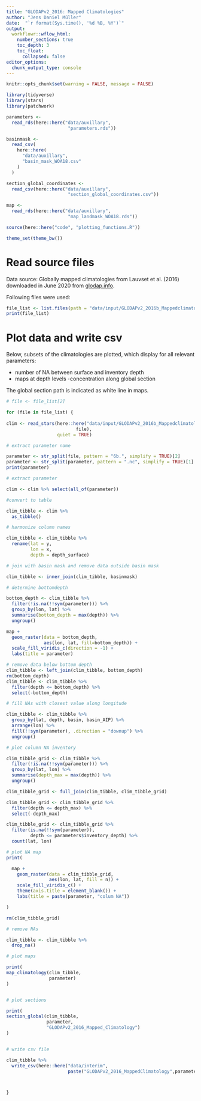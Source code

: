 ```yaml
---
title: "GLODAPv2_2016: Mapped Climatologies"
author: "Jens Daniel Müller"
date:  "`r format(Sys.time(), '%d %B, %Y')`"
output: 
  workflowr::wflow_html:
    number_sections: true
    toc_depth: 3
    toc_float:
      collapsed: false
editor_options:
  chunk_output_type: console
---
```


```r
knitr::opts_chunk$set(warning = FALSE, message = FALSE)
```

```r
library(tidyverse)
library(stars)
library(patchwork)
```


```r
parameters <-
  read_rds(here::here("data/auxillary",
                       "parameters.rds"))
```

```r
basinmask <-
  read_csv(
    here::here(
      "data/auxillary",
      "basin_mask_WOA18.csv"
    )
  )

section_global_coordinates <-
  read_csv(here::here("data/auxillary",
                       "section_global_coordinates.csv"))

```


```r

map <-
  read_rds(here::here("data/auxillary",
                       "map_landmask_WOA18.rds"))
```


```r
source(here::here("code", "plotting_functions.R"))
```

```r
theme_set(theme_bw())
```



# Read source files

Data source: Globally mapped climatologies from Lauvset et al. (2016) downloaded in June 2020 from [glodap.info](https://www.glodap.info/).

Following files were used: 

```r

file_list <- list.files(path = "data/input/GLODAPv2_2016b_Mappedclimatologies", pattern = "*.nc")
print(file_list)

```

# Plot data and write csv

Below, subsets of the climatologies are plotted, which display for all relevant parameters:

- number of NA between surface and inventory depth
- maps at depth levels
-concentration along global section

The global section path is indicated as white line in maps.

```r

# file <- file_list[2]

for (file in file_list) {
 
clim <- read_stars(here::here("data/input/GLODAPv2_2016b_Mappedclimatologies",
                          file),
                   quiet = TRUE)

# extract parameter name

parameter <- str_split(file, pattern = "6b.", simplify = TRUE)[2]
parameter <- str_split(parameter, pattern = ".nc", simplify = TRUE)[1]
print(parameter)

# extract parameter

clim <- clim %>% select(all_of(parameter))

#convert to table

clim_tibble <- clim %>% 
  as_tibble()

# harmonize column names

clim_tibble <- clim_tibble %>% 
  rename(lat = y,
         lon = x,
         depth = depth_surface)

# join with basin mask and remove data outside basin mask

clim_tibble <- inner_join(clim_tibble, basinmask)

# determine bottomdepth

bottom_depth <- clim_tibble %>% 
  filter(!is.na(!!sym(parameter))) %>% 
  group_by(lon, lat) %>% 
  summarise(bottom_depth = max(depth)) %>%
  ungroup()

map +
  geom_raster(data = bottom_depth,
              aes(lon, lat, fill=bottom_depth)) +
  scale_fill_viridis_c(direction = -1) +
  labs(title = parameter)

# remove data below bottom depth
clim_tibble <- left_join(clim_tibble, bottom_depth)
rm(bottom_depth)
clim_tibble <- clim_tibble %>% 
  filter(depth <= bottom_depth) %>% 
  select(-bottom_depth)

# fill NAs with closest value along longitude

clim_tibble <- clim_tibble %>%
  group_by(lat, depth, basin, basin_AIP) %>%
  arrange(lon) %>%
  fill(!!sym(parameter), .direction = "downup") %>%
  ungroup()

# plot column NA inventory

clim_tibble_grid <- clim_tibble %>%
  filter(!is.na(!!sym(parameter))) %>%
  group_by(lat, lon) %>%
  summarise(depth_max = max(depth)) %>%
  ungroup()

clim_tibble_grid <- full_join(clim_tibble, clim_tibble_grid)

clim_tibble_grid <- clim_tibble_grid %>%
  filter(depth <= depth_max) %>%
  select(-depth_max)

clim_tibble_grid <- clim_tibble_grid %>%
  filter(is.na(!!sym(parameter)),
         depth <= parameters$inventory_depth) %>%
  count(lat, lon)

# plot NA map
print(

  map +
    geom_raster(data = clim_tibble_grid,
                aes(lon, lat, fill = n)) +
    scale_fill_viridis_c() +
    theme(axis.title = element_blank()) +
    labs(title = paste(parameter, "colum NA"))

)

rm(clim_tibble_grid)

# remove NAs

clim_tibble <- clim_tibble %>% 
  drop_na()

# plot maps

print(
map_climatology(clim_tibble,
                parameter)
)


# plot sections

print(
section_global(clim_tibble,
               parameter,
               "GLODAPv2_2016_Mapped_Climatology")
)


# write csv file

clim_tibble %>% 
  write_csv(here::here("data/interim",
                       paste("GLODAPv2_2016_MappedClimatology",parameter,".csv", sep = "")))



}


```
